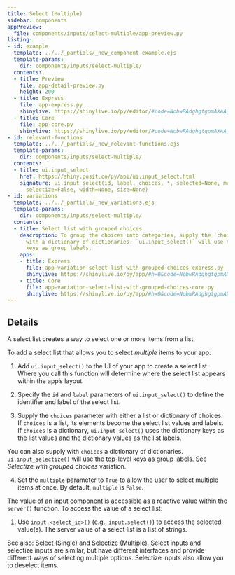 ```yaml
---
title: Select (Multiple)
sidebar: components
appPreview:
  file: components/inputs/select-multiple/app-preview.py
listing:
- id: example
  template: ../../_partials/_new_component-example.ejs
  template-params:
    dir: components/inputs/select-multiple/
  contents:
  - title: Preview
    file: app-detail-preview.py
    height: 200
  - title: Express
    file: app-express.py
    shinylive: https://shinylive.io/py/editor/#code=NobwRAdghgtgpmAXAAjFADugdOgnmAGlQGMB7CAFzkqVQGJkAxASQA0BZAURQCU4B3AE4BLKsigBncRGScAHukFwJUjOgA6EAGaDSMZBIAWwiLmTCY6UoIrIAgpiJKIAEziCiAV2GbNagPreyAC8yN44UADmcP5aADbeLgAUmshhwlgm6J4U-hJwcXDEFEnIdAA85alpNWnqYPmFxfVEFVUytTX1AMoFRbak6BTC5FIARgWk-IgtZZXVncgg9QCMdvUo9QDChqTCxHDIa7OrAEIbyNu7+4cr54SXYCtbF1d7B0cvYAC+rfMdixgnjiw3QhWCABVBJ5Dm0FsgAJR-dq1cKkHLZXJUOQleoANygCTg9SRmgRvlccC0BncePcSSyOSI6IomKI+RUIwgCJmHQAAs43IIsNiKPC3NSCUSkjz4bUlBRPIIZFp6iBGRQsI1+jLvvUKWoQvZMEkAt52bT3OSIA8wBRcOgECg7XAcT8ALpAA
  - title: Core
    file: app-core.py
    shinylive: https://shinylive.io/py/editor/#code=NobwRAdghgtgpmAXAAjFADugdOgnmAGlQGMB7CAFzkqVQDMAnUmZAZwAsBLCXZTmdKQYVkAQUxEG1ACZwGRAK6cAOhFUZ0AfSXIAvMiU4oAczia6AGyXSAFKuQHOWbugUVNrOBbjEKN5ADEADxB9g7hDspgnt6+UUTBoRAREVEAyl4+IqToFJzkrMgARl6kAO6I8YEhYSnIIFEAjKJRKFEAwuyknMRwyM1VTQBCrcgdXT19jSOEY2CN7aPj3b39i2AAvgk1yXXIMAoWeejeugAqDAp9ibXIAJTbSRGGpG6u7lQAHn5RAG5QVjgUQeqjuqlUsjobDkvzkNhcbiIrwo7yInlYrHyEDulV2AAEpBBZAwsF8KLdIch-oCbDjbhEpBQFAxknQoiAERQsDEsrSNlFwdBMHoxJgbBptJw0TC5GCILMwBRcOgEChFXBvpsALpAA
- id: relevant-functions
  template: ../../_partials/_new_relevant-functions.ejs
  template-params:
    dir: components/inputs/select-multiple/
  contents:
  - title: ui.input_select
    href: https://shiny.posit.co/py/api/ui.input_select.html
    signature: ui.input_select(id, label, choices, *, selected=None, multiple=False,
      selectize=False, width=None, size=None)
- id: variations
  template: ../../_partials/_new_variations.ejs
  template-params:
    dir: components/inputs/select-multiple/
  contents:
  - title: Select list with grouped choices
    description: To group the choices into categories, supply the `choices` argument
      with a dictionary of dictionaries. `ui.input_select()` will use the top-level
      keys as group labels.
    apps:
    - title: Express
      file: app-variation-select-list-with-grouped-choices-express.py
      shinylive: https://shinylive.io/py/app/#h=0&code=NobwRAdghgtgpmAXGKAHVA6VBPMAaMAYwHsIAXOcpMAMwCdiYACAZwAsBLCbJjmVYnTJMAgujxM6lACZw6EgK4cAOhFVpUAfSVMAvEyVYoAcziaaAGyXSAFKqYODHDF1QKymlnAtxCZG0wAxAA8wfaOEcpgXj5+URIhYRARkWAAyt6+wsSoZBykLEwARt7EAO6I8UGh4SlMINVJdXVRAIxRiPVtIh1MUQDCbMQchHBMrT34fWCtAEK9A0MjY3NVbf0LYIPDo+MbYAC+CTXJzakATL0gUeeTnYs7Y7drYOfzSNPby0xvL+f79y2S12-yiB0atRSRwhpzqMAUFjyqB8ugAKnQFGNEpCAJTHJqOQzEdxuDwUAAe-iiADcoFY4FE8aocapVLIaKw5NS5DZXO4JMSyKSJF4WCx8hAcZVYUwAAJSCCyOgYClkSHspi0+k2KWQiJSMgKOjJGhREB8sgYGJZHUHKKs6DoPSidA2DTaDgirlyHGHAC6QA
    - title: Core
      file: app-variation-select-list-with-grouped-choices-core.py
      shinylive: https://shinylive.io/py/app/#h=0&code=NobwRAdghgtgpmAXGKAHVA6VBPMAaMAYwHsIAXOcpMAMwCdiYACAZwAsBLCbJjmVYnTJMAgujxM6lACZw6EgK4cAOhFVpUAfSVMAvEyVYoAcziaaAGyXSAFKqYODHDF1QKymlnAtxCZG0wAxAA8wfaOEcpgXj5+URIhYRARkWAAyt6+wsSoZBykLEwARt7EAO6I8UGh4SlMINVJdXVRAIxRiPVtIh1MUQDCbMQchHBMrT34fWCtAEK9A0MjY3NVbf0LYIPDo+MbYAC+CTXJzakATL0gUeeTnYs7Y7drYOfzSNPby0xvL+f79y2S12-yiB0atRSRwhpzqMAUFjyqB8ugAKnQFGNEpCAJTHJqOQzEdxuDwUAAe-iiADcoFY4FE8aocapVLIaKw5NS5DZXO4JMSyKSJF4WCx8hAcZVYUwAAJSCCyOgYClkSHspi0+k2KWQiJSMgKOjJGhREB8sgYGJZHUHKKs6DoPSidA2DTaDgirlyHGHAC6QA
---
```


:::{#example}
:::

:::{#relevant-functions}
:::

## Details
A select list creates a way to select one or more items from a list.

To add a select list that allows you to select <em>multiple</em> items to your app:

  1. Add `ui.input_select()` to the UI of your app to create a select list. Where you call this function will determine where the select list appears within the app's layout.

  2. Specify the `id` and `label` parameters of `ui.input_select()` to define the identifier and label of the select list.

  3. Supply the `choices` parameter with either a list or dictionary of choices. If `choices` is a list, its elements become the select list values and labels. If `choices` is a dictionary, `ui.input_select()` uses the dictionary keys as the list values and the dictionary values as the list labels.

  You can also supply with `choices` a dictionary of dictionaries. `ui.input_selectize()` will use the top-level keys as group labels. See <em>Selectize with grouped choices</em> variation.

  4. Set the `multiple` parameter to `True` to allow the user to select multiple items at once. By default, `multiple` is `False`.

The value of an input component is accessible as a reactive value within the `server()` function. To access the value of a select list:

  1. Use `input.<select_id>()` (e.g., `input.select()`) to access the selected value(s). The server value of a select list is a list of strings.

See also: [Select (Single)](select-single.qmd) and [Selectize (Multiple)](selectize-multiple.qmd). Select inputs and selectize inputs are similar, but have different interfaces and provide different ways of selecting multiple options. Selectize inputs also allow you to deselect items.

:::{#variations}
:::
